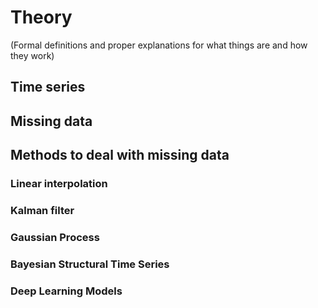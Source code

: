 # Theory

(Formal definitions and proper explanations for what things are and how they work)  

## Time series

## Missing data

## Methods to deal with missing data

### Linear interpolation

### Kalman filter

### Gaussian Process

### Bayesian Structural Time Series

### Deep Learning Models


